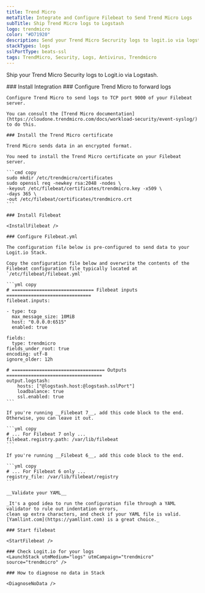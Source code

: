 ```yaml
---
title: Trend Micro
metaTitle: Integrate and Configure Filebeat to Send Trend Micro Logs
subTitle: Ship Trend Micro logs to Logstash
logo: trendmicro
color: "#D71920"
description: Send your Trend Micro Secrurity logs to logit.io via logstash using the instructions below and begin searching your data
stackTypes: logs
sslPortType: beats-ssl
tags: TrendMicro, Security, Logs, Antivirus, Trendmicro
---
```


Ship your Trend Micro Security logs to Logit.io via Logstash.

<Steps>
  ### Install Integration
  <InstallIntegration/>
    ### Configure Trend Micro to forward logs

    Configure Trend Micro to send logs to TCP port 9000 of your Filebeat server.

    You can consult the [Trend Micro documentation](https://cloudone.trendmicro.com/docs/workload-security/event-syslog/) to do this.

    ### Install the Trend Micro certificate

    Trend Micro sends data in an encrypted format. 

    You need to install the Trend Micro certificate on your Filebeat server.

    ```cmd copy
    sudo mkdir /etc/trendmicro/certificates
    sudo openssl req -newkey rsa:2048 -nodes \
    -keyout /etc/filebeat/certificates/trendmicro.key -x509 \
    -days 365 \
    -out /etc/filebeat/certificates/trendmicro.crt
    ```

    ### Install Filebeat

    <InstallFilebeat />
    
    ### Configure Filebeat.yml

    The configuration file below is pre-configured to send data to your Logit.io Stack.
        
    Copy the configuration file below and overwrite the contents of the Filebeat configuration file typically located at `/etc/filebeat/filebeat.yml`

    ```yml copy
    # ============================== Filebeat inputs ===============================
    filebeat.inputs:

    - type: tcp
      max_message_size: 10MiB
      host: "0.0.0.0:6515"
      enabled: true

    fields:
      type: trendmicro
    fields_under_root: true
    encoding: utf-8
    ignore_older: 12h
    
    # ================================== Outputs ===================================
    output.logstash:
        hosts: ["@logstash.host:@logstash.sslPort"]
        loadbalance: true
        ssl.enabled: true
    ```
    
    If you're running __Filebeat 7__, add this code block to the end. Otherwise, you can leave it out.

    ```yml copy
    # ... For Filebeat 7 only ...
    filebeat.registry.path: /var/lib/filebeat
    ```

    If you're running __Filebeat 6__, add this code block to the end.

    ```yml copy
    # ... For Filebeat 6 only ...
    registry_file: /var/lib/filebeat/registry
    ```

    __Validate your YAML__

    _It's a good idea to run the configuration file through a YAML validator to rule out indentation errors, 
    clean up extra characters, and check if your YAML file is valid. [Yamllint.com](https://yamllint.com) is a great choice._

    ### Start filebeat

    <StartFilebeat />

    ### Check Logit.io for your logs
    <LaunchStack utmMedium="logs" utmCampaign="trendmicro" source="trendmicro" />

    ### How to diagnose no data in Stack

    <DiagnoseNoData />
</Steps>